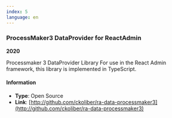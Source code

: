 ```yaml
---
index: 5
language: en
---
```


### ProcessMaker3 DataProvider for ReactAdmin

**2020**

Processmaker 3 DataProvider Library For use in the React Admin framework, this library is implemented in TypeScript.

#### Information

-   **Type**: Open Source
-   **Link**: [http://github.com/ckoliber/ra-data-processmaker3](http://github.com/ckoliber/ra-data-processmaker3)
